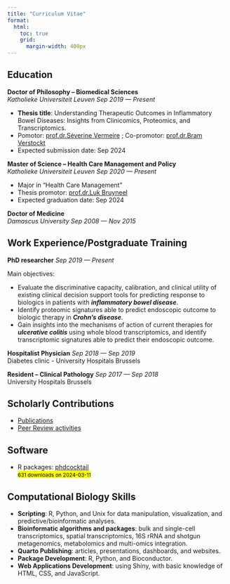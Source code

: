 ```yaml
---
title: "Curriculum Vitae"
format:
  html:
    toc: true
    grid: 
      margin-width: 400px
---
```


## Education

**Doctor of Philosophy -- Biomedical Sciences** <br> *Katholieke Universiteit Leuven* [*Sep 2019 --- Present*]{.cvdate}

-   **Thesis title**: Understanding Therapeutic Outcomes in Inflammatory Bowel Diseases: Insights from Clinicomics, Proteomics, and Transcriptomics.
-   Pomotor: [prof.dr.Séverine Vermeire](https://www.uzleuven.be/en/physicians-and-specialists/severine-vermeire) ; Co-promotor: [prof.dr.Bram Verstockt](https://www.uzleuven.be/nl/artsen-en-specialisten/bram-verstockt)
-   Expected submission date: Sep 2024

**Master of Science -- Health Care Management and Policy** <br> *Katholieke Universiteit Leuven* [*Sep 2020 --- Present*]{.cvdate}

-   Major in "Health Care Management"
-   Thesis promotor: [prof.dr.Luk Bruyneel](https://scholar.google.be/citations?user=DyPnL94AAAAJ&hl=nl)
-   Expected graduation date: Sep 2024

**Doctor of Medicine** <br> *Damascus University* [*Sep 2008 --- Nov 2015*]{.cvdate}

## Work Experience/Postgraduate Training

**PhD researcher** [*Sep 2019 --- Present*]{.cvdate}

Main objectives:

-   Evaluate the discriminative capacity, calibration, and clinical utility of existing clinical decision support tools for predicting response to biologics in patients with ***inflammatory bowel disease***.\
-   Identify proteomic signatures able to predict endoscopic outcome to biologic therapy in ***Crohn's disease***.\
-   Gain insights into the mechanisms of action of current therapies for ***ulcerative colitis*** using whole blood transcriptomics, and identify transcriptomic signatures able to predict their endoscopic outcome.\

**Hospitalist Physician** [*Sep 2018 --- Sep 2019*]{.cvdate} <br> Diabetes clinic - University Hospitals Brussels

**Resident -- Clinical Pathology** [*Sep 2017 --- Sep 2018*]{.cvdate} <br> University Hospitals Brussels

## Scholarly Contributions

-   [Publications](publications.qmd)
-   [Peer Review activities](https://www.webofscience.com/wos/author/record/AAV-9971-2020)

## Software

-   R packages: [phdcocktail](https://dahhamalsoud.github.io/phdcocktail/index.html)<br><mark><small>631 downloads on 2024-03-11</small></mark>

## Computational Biology Skills

-   **Scripting**: R, Python, and Unix for data manipulation, visualization, and predictive/bioinformatic analyses.
-   **Bioinformatic algorithms and packages**: bulk and single-cell transcriptomics, spatial transcriptomics, 16S rRNA and shotgun metagenomics, metabolomics and multi-omics integration.
-   **Quarto Publishing**: articles, presentations, dashboards, and websites.
-   **Package Development**: R, Python, and Bioconductor.
-   **Web Applications Development**: using Shiny, with basic knowledge of HTML, CSS, and JavaScript.
